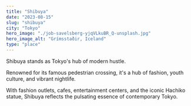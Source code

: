 ```yaml
---
title: "Shibuya"
date: "2023-08-15"
slug: "shibuya"
city: "Tokyo"
hero_image: "./job-savelsberg-yjqVLkuBR_Q-unsplash.jpg"
hero_image_alt: "Grímsstaðir, Iceland"
type: "place"
---
```


Shibuya stands as Tokyo's hub of modern hustle. 

Renowned for its famous pedestrian crossing, it's a hub of fashion, youth culture, and vibrant nightlife.

With fashion outlets, cafes, entertainment centers, and the iconic Hachiko statue, Shibuya reflects the pulsating essence of contemporary Tokyo.